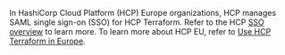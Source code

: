 In HashiCorp Cloud Platform (HCP) Europe organizations, HCP manages SAML single sign-on (SSO) for HCP Terraform. Refer to the HCP [SSO overview](/hcp/docs/hcp/admin/iam/sso) to learn more. To learn more about HCP EU, refer to [Use HCP Terraform in Europe](/terraform/cloud-docs/europe).
